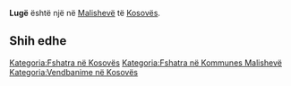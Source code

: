 {{Fshat në 
 | Emri                = Lugë
 | EmriAlt                = 
 | NAME_SHORT_FORM=      
 | NAME_GENERIC=      
 | NAME_SORT_NAME_RO=      LUGE
 | FULL_NAME_RO = Lugë
 | FULL_NAME_ND_RO=Luge
 | SORT_NAME_RG=LUGE
 | FULL_NAME_RG=Lugë
 | FULL_NAME_ND_RG=Luge
 | SRP_NAME_SHORT_FORM=      
 | SRP_NAME_GENERIC=      
 | SRP_NAME_SORT_NAME_RO=      
 | SRP_FULL_NAME_RO = 
 | SRP_FULL_NAME_ND_RO=
 | SRP_SORT_NAME_RG=
 | SRP_FULL_NAME_RG=
 | SRP_FULL_NAME_ND_RG=
 | Emri (Rasa dhanore) = 
 | Figura              = 
 | Shteti              = Kosovo
 | Komuna              = Malishevë
 | Kodi postar         = 
 | Sipërfaqja          = 

 | Popullsia           = 

 | Regj. i popullsisë  = 
 | Dend. e popullsisë  = 
 | Faqja zyrtare       = 
 <!--- Koordinatat ----> 
 | Gjerësia            = 42.557222
 | Gjatësia            = 21.0525
 | Lartësia            = 
}}
'''Lugë''' është një [[]] në [[Malishevë]] të [[Kosovës]].

<!-- == Gjeografia == -->
<!-- == Historia == -->
<!-- == Demografia == -->
== Shih edhe ==
{{Komuna Malishevë}}
{{Kosovo-Administrata-Cung}}

[[Kategoria:Fshatra në Kosovës]]
[[Kategoria:Fshatra në Kommunes Malishevë]]
[[Kategoria:Vendbanime në Kosovës]]